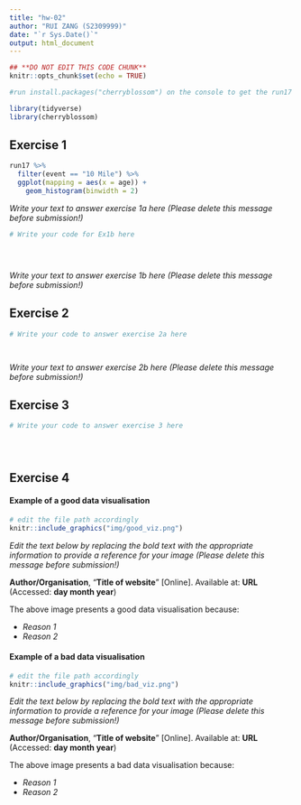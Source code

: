 ```yaml
---
title: "hw-02"
author: "RUI ZANG (S2309999)"
date: "`r Sys.Date()`"
output: html_document
---
```


```r
## **DO NOT EDIT THIS CODE CHUNK**
knitr::opts_chunk$set(echo = TRUE)

#run install.packages("cherryblossom") on the console to get the run17 dataset

library(tidyverse)
library(cherryblossom)  
```



## Exercise 1

```r
run17 %>%
  filter(event == "10 Mile") %>%
  ggplot(mapping = aes(x = age)) +
    geom_histogram(binwidth = 2)
```


_Write your text to answer exercise 1a here (Please delete this message before submission!)_


```r
# Write your code for Ex1b here





```


_Write your text to answer exercise 1b here (Please delete this message before submission!)_


## Exercise 2

```r
# Write your code to answer exercise 2a here




```

_Write your text to answer exercise 2b here (Please delete this message before submission!)_




## Exercise 3

```r
# Write your code to answer exercise 3 here





```





## Exercise 4

#### Example of a good data visualisation

```r
# edit the file path accordingly
knitr::include_graphics("img/good_viz.png")
```

_Edit the text below by replacing the bold text with the appropriate information to provide a reference for your image (Please delete this message before submission!)_

**Author/Organisation**, "**Title of website**" [Online]. Available at: **URL** (Accessed: **day month year**)


The above image presents a good data visualisation because:

-   _Reason 1_
-   _Reason 2_


#### Example of a bad data visualisation


```r
# edit the file path accordingly
knitr::include_graphics("img/bad_viz.png")
```

_Edit the text below by replacing the bold text with the appropriate information to provide a reference for your image (Please delete this message before submission!)_

**Author/Organisation**, "**Title of website**" [Online]. Available at: **URL** (Accessed: **day month year**)



The above image presents a bad data visualisation because:

-   _Reason 1_
-   _Reason 2_


